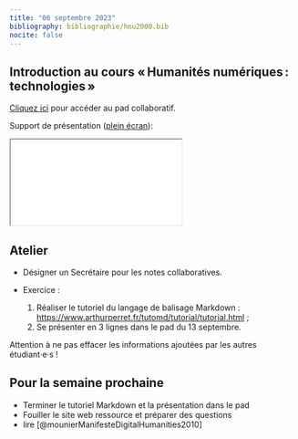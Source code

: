 ```yaml
---
title: "06 septembre 2023"
bibliography: bibliographie/hnu2000.bib
nocite: false
---
```


## Introduction au cours « Humanités numériques : technologies »

::: {.callout-note}

[Cliquez ici](https://demo.hedgedoc.org/D2VCG0O-RyqaGCkpPXuW8A?view) pour accéder au pad collaboratif.

:::

Support de présentation ([plein écran](/slides/seance1.html){target="_blank"}):

```{=html}

<iframe src="/slides/seance1.html"></iframe>
```

## Atelier

- Désigner un Secrétaire pour les notes collaboratives.

- Exercice : 

    1. Réaliser le tutoriel du langage de balisage Markdown : [https://www.arthurperret.fr/tutomd/tutorial/tutorial.html](https://www.arthurperret.fr/tutomd/tutorial/tutorial.html) ;
    2. Se présenter en 3 lignes dans le pad du 13 septembre.

::: {.callout-caution}

Attention à ne pas effacer les informations ajoutées par les autres étudiant·e·s !

:::

## Pour la semaine prochaine

- Terminer le tutoriel Markdown et la présentation dans le pad
- Fouiller le site web ressource et préparer des questions
- lire [@mounierManifesteDigitalHumanities2010]